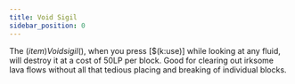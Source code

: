 ```yaml
---
title: Void Sigil
sidebar_position: 0
---
```



The $(item)Void sigil$(), when you press [$(k:use)] while looking at any fluid, will destroy it at a cost of 50LP per block. Good for clearing out irksome lava flows without all that tedious placing and breaking of individual blocks.
